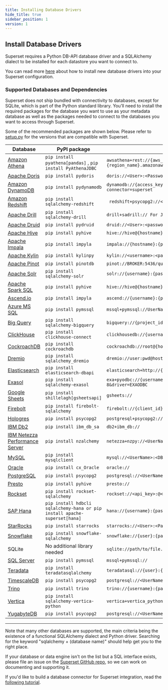 ```yaml
---
title: Installing Database Drivers
hide_title: true
sidebar_position: 1
version: 1
---
```


## Install Database Drivers

Superset requires a Python DB-API database driver and a SQLAlchemy
dialect to be installed for each datastore you want to connect to.

You can read more [here](/docs/databases/docker-add-drivers) about how to
install new database drivers into your Superset configuration.

### Supported Databases and Dependencies

Superset does not ship bundled with connectivity to databases, except for SQLite,
which is part of the Python standard library.
You’ll need to install the required packages for the database you want to use as your metadata database
as well as the packages needed to connect to the databases you want to access through Superset.

Some of the recommended packages are shown below. Please refer to [setup.py](https://github.com/apache/superset/blob/master/setup.py) for the versions that are compatible with Superset.

| Database                                                  | PyPI package                                                              | Connection String                                                                                                                                    |
| --------------------------------------------------------- | ------------------------------------------------------------------------- | ---------------------------------------------------------------------------------------------------------------------------------------------------- |
| [Amazon Athena](/docs/databases/athena)                   | `pip install pyathena[pandas]` , `pip install PyAthenaJDBC`               | `awsathena+rest://{aws_access_key_id}:{aws_secret_access_key}@athena.{region_name}.amazonaws.com/{schema_name}?s3_staging_dir={s3_staging_dir}&... ` |
| [Apache Doris](/docs/databases/doris)                     | `pip install pydoris`                                                     | `doris://<User>:<Password>@<Host>:<Port>/<Catalog>.<Database>`                                                                                       |
| [Amazon DynamoDB](/docs/databases/dynamodb)               | `pip install pydynamodb`                                                  | `dynamodb://{access_key_id}:{secret_access_key}@dynamodb.{region_name}.amazonaws.com?connector=superset`                                             |
| [Amazon Redshift](/docs/databases/redshift)               | `pip install sqlalchemy-redshift`                                         | ` redshift+psycopg2://<userName>:<DBPassword>@<AWS End Point>:5439/<Database Name>`                                                                  |
| [Apache Drill](/docs/databases/drill)                     | `pip install sqlalchemy-drill`                                            | `drill+sadrill:// For JDBC drill+jdbc://`                                                                                                            |
| [Apache Druid](/docs/databases/druid)                     | `pip install pydruid`                                                     | `druid://<User>:<password>@<Host>:<Port-default-9088>/druid/v2/sql`                                                                                  |
| [Apache Hive](/docs/databases/hive)                       | `pip install pyhive`                                                      | `hive://hive@{hostname}:{port}/{database}`                                                                                                           |
| [Apache Impala](/docs/databases/impala)                   | `pip install impyla`                                                      | `impala://{hostname}:{port}/{database}`                                                                                                              |
| [Apache Kylin](/docs/databases/kylin)                     | `pip install kylinpy`                                                     | `kylin://<username>:<password>@<hostname>:<port>/<project>?<param1>=<value1>&<param2>=<value2>`                                                      |
| [Apache Pinot](/docs/databases/pinot)                     | `pip install pinotdb`                                                     | `pinot://BROKER:5436/query?server=http://CONTROLLER:5983/`                                                                                           |
| [Apache Solr](/docs/databases/solr)                       | `pip install sqlalchemy-solr`                                             | `solr://{username}:{password}@{hostname}:{port}/{server_path}/{collection}`                                                                          |
| [Apache Spark SQL](/docs/databases/spark-sql)             | `pip install pyhive`                                                      | `hive://hive@{hostname}:{port}/{database}`                                                                                                           |
| [Ascend.io](/docs/databases/ascend)                       | `pip install impyla`                                                      | `ascend://{username}:{password}@{hostname}:{port}/{database}?auth_mechanism=PLAIN;use_ssl=true`                                                      |
| [Azure MS SQL](/docs/databases/sql-server)                | `pip install pymssql`                                                     | `mssql+pymssql://UserName@presetSQL:TestPassword@presetSQL.database.windows.net:1433/TestSchema`                                                     |
| [Big Query](/docs/databases/bigquery)                     | `pip install sqlalchemy-bigquery`                                         | `bigquery://{project_id}`                                                                                                                            |
| [ClickHouse](/docs/databases/clickhouse)                  | `pip install clickhouse-connect`                                          | `clickhousedb://{username}:{password}@{hostname}:{port}/{database}`                                                                                  |
| [CockroachDB](/docs/databases/cockroachdb)                | `pip install cockroachdb`                                                 | `cockroachdb://root@{hostname}:{port}/{database}?sslmode=disable`                                                                                    |
| [Dremio](/docs/databases/dremio)                          | `pip install sqlalchemy_dremio`                                           | `dremio://user:pwd@host:31010/`                                                                                                                      |
| [Elasticsearch](/docs/databases/elasticsearch)            | `pip install elasticsearch-dbapi`                                         | `elasticsearch+http://{user}:{password}@{host}:9200/`                                                                                                |
| [Exasol](/docs/databases/exasol)                          | `pip install sqlalchemy-exasol`                                           | `exa+pyodbc://{username}:{password}@{hostname}:{port}/my_schema?CONNECTIONLCALL=en_US.UTF-8&driver=EXAODBC`                                          |
| [Google Sheets](/docs/databases/google-sheets)            | `pip install shillelagh[gsheetsapi]`                                      | `gsheets://`                                                                                                                                         |
| [Firebolt](/docs/databases/firebolt)                      | `pip install firebolt-sqlalchemy`                                         | `firebolt://{client_id}:{client_secret}@{database}/{engine_name}?account_name={name}`                                                                |
| [Hologres](/docs/databases/hologres)                      | `pip install psycopg2`                                                    | `postgresql+psycopg2://<UserName>:<DBPassword>@<Database Host>/<Database Name>`                                                                      |
| [IBM Db2](/docs/databases/ibm-db2)                        | `pip install ibm_db_sa`                                                   | `db2+ibm_db://`                                                                                                                                      |
| [IBM Netezza Performance Server](/docs/databases/netezza) | `pip install nzalchemy`                                                   | `netezza+nzpy://<UserName>:<DBPassword>@<Database Host>/<Database Name>`                                                                             |
| [MySQL](/docs/databases/mysql)                            | `pip install mysqlclient`                                                 | `mysql://<UserName>:<DBPassword>@<Database Host>/<Database Name>`                                                                                    |
| [Oracle](/docs/databases/oracle)                          | `pip install cx_Oracle`                                                   | `oracle://`                                                                                                                                          |
| [PostgreSQL](/docs/databases/postgres)                    | `pip install psycopg2`                                                    | `postgresql://<UserName>:<DBPassword>@<Database Host>/<Database Name>`                                                                               |
| [Presto](/docs/databases/presto)                          | `pip install pyhive`                                                      | `presto://`                                                                                                                                          |
| [Rockset](/docs/databases/rockset)                        | `pip install rockset-sqlalchemy`                                          | `rockset://<api_key>:@<api_server>`                                                                                                                  |
| [SAP Hana](/docs/databases/hana)                          | `pip install hdbcli sqlalchemy-hana or pip install apache-superset[hana]` | `hana://{username}:{password}@{host}:{port}`                                                                                                         |
| [StarRocks](/docs/databases/starrocks)                    | `pip install starrocks`                                                   | `starrocks://<User>:<Password>@<Host>:<Port>/<Catalog>.<Database>`                                                                                   |
| [Snowflake](/docs/databases/snowflake)                    | `pip install snowflake-sqlalchemy`                                        | `snowflake://{user}:{password}@{account}.{region}/{database}?role={role}&warehouse={warehouse}`                                                      |
| SQLite                                                    | No additional library needed                                              | `sqlite://path/to/file.db?check_same_thread=false`                                                                                                   |
| [SQL Server](/docs/databases/sql-server)                  | `pip install pymssql`                                                     | `mssql+pymssql://`                                                                                                                                   |
| [Teradata](/docs/databases/teradata)                      | `pip install teradatasqlalchemy`                                          | `teradatasql://{user}:{password}@{host}`                                                                                                             |
| [TimescaleDB](/docs/databases/timescaledb)                | `pip install psycopg2`                                                    | `postgresql://<UserName>:<DBPassword>@<Database Host>:<Port>/<Database Name>`                                                                        |
| [Trino](/docs/databases/trino)                            | `pip install trino`                                                       | `trino://{username}:{password}@{hostname}:{port}/{catalog}`                                                                                          |
| [Vertica](/docs/databases/vertica)                        | `pip install sqlalchemy-vertica-python`                                   | `vertica+vertica_python://<UserName>:<DBPassword>@<Database Host>/<Database Name>`                                                                   |
| [YugabyteDB](/docs/databases/yugabytedb)                  | `pip install psycopg2`                                                    | `postgresql://<UserName>:<DBPassword>@<Database Host>/<Database Name>`                                                                               |

---

Note that many other databases are supported, the main criteria being the existence of a functional
SQLAlchemy dialect and Python driver. Searching for the keyword "sqlalchemy + (database name)"
should help get you to the right place.

If your database or data engine isn't on the list but a SQL interface
exists, please file an issue on the
[Superset GitHub repo](https://github.com/apache/superset/issues), so we can work on documenting and
supporting it.

If you'd like to build a database connector for Superset integration,
read the [following tutorial](https://preset.io/blog/building-database-connector/).
